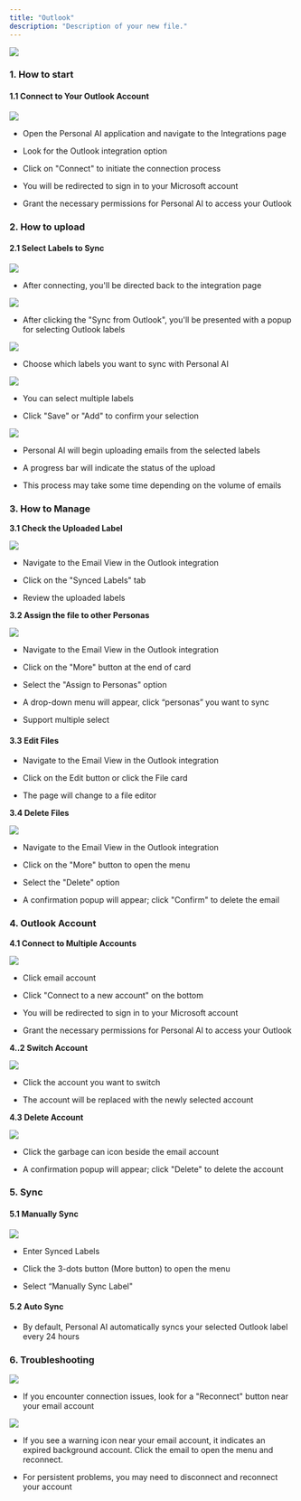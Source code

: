 ```yaml
---
title: "Outlook"
description: "Description of your new file."
---
```


![](image.png)

### 1. How to start

#### 1.1 Connect to Your Outlook Account[](#id-1.1-connect-to-your-outlook-account)

![](image.png)

* Open the Personal AI application and navigate to the Integrations page

* Look for the Outlook integration option

* Click on "Connect" to initiate the connection process

* You will be redirected to sign in to your Microsoft account

* Grant the necessary permissions for Personal AI to access your Outlook

### 2. How to upload

#### 2.1 Select Labels to Sync

![](image.png)

* After connecting, you'll be directed back to the integration page&#x20;

![](image.png)

* After clicking the "Sync from Outlook", you'll be presented with a popup for selecting Outlook labels

![](image.png)

* Choose which labels you want to sync with Personal AI

![](image.png)

* You can select multiple labels

* Click "Save" or "Add" to confirm your selection

![](image.png)

* Personal AI will begin uploading emails from the selected labels

* A progress bar will indicate the status of the upload

* This process may take some time depending on the volume of emails

### 3. How to Manage

**3.1 Check the Uploaded Label**

![](image.png)

* Navigate to the Email View in the Outlook integration⁠⁠

* Click on the "Synced Labels" tab

* Review the uploaded labels

**3.2 Assign the file to other Personas**

![](image.png)

* Navigate to the Email View in the Outlook integration⁠⁠

* Click on the "More" button at the end of card

* Select the "Assign to Personas" option⁠⁠

* A drop-down menu will appear, click “personas” you want to sync

* Support multiple select

#### 3.3 Edit Files

* Navigate to the Email View in the Outlook integration⁠⁠

* Click on the Edit button or click the File card

* The page will change to a file editor

**3.4 Delete Files**

![](image.png)

* Navigate to the Email View in the Outlook integration⁠⁠

* Click on the "More" button to open the menu⁠⁠

* Select the "Delete" option⁠⁠

* A confirmation popup will appear; click "Confirm" to delete the email⁠**⁠**

### 4. Outlook Account

**4.1 Connect to Multiple Accounts**

![](image.png)

* Click email account

* Click "Connect to a new account" on the bottom

* You will be redirected to sign in to your Microsoft account

* Grant the necessary permissions for Personal AI to access your Outlook

**4..2 Switch Account**

![](image.png)

* Click the account you want to switch

* The account will be replaced with the newly selected account

**4.3 Delete Account**

![](image.png)

* Click the garbage can icon beside the email account

* A confirmation popup will appear; click "Delete" to delete the account

### 5. Sync

#### 5.1 Manually Sync[](#id-5.1-manually-sync)

![](image.png)

* Enter Synced Labels

* Click the 3-dots button (More button) to open the menu

* Select “Manually Sync Label"

#### 5.2 Auto Sync

* By default, Personal AI automatically syncs your selected Outlook label every 24 hours

### **6. Troubleshooting**

![](image.png)

* If you encounter connection issues, look for a "Reconnect" button near your email account

![](image.png)

* If you see a warning icon near your email account, it indicates an expired background account. Click the email to open the menu and reconnect.

* For persistent problems, you may need to disconnect and reconnect your account

###